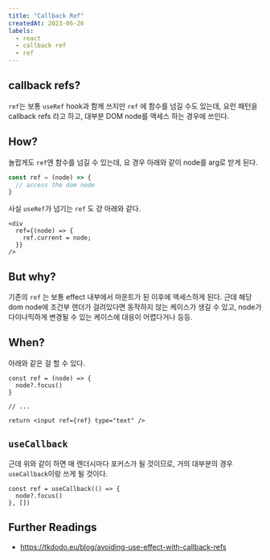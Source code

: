```yaml
---
title: "Callback Ref"
createdAt: 2023-06-26
labels:
  - react
  - callback ref
  - ref
---
```


## callback refs?

`ref`는 보통 `useRef` hook과 함께 쓰지만 `ref` 에 함수를 넘길 수도 있는데, 요런 패턴을 callback refs 라고 하고, 대부분 DOM node를 액세스 하는 경우에 쓰인다.

## How?

놀랍게도 `ref`엔 함수를 넘길 수 있는데, 요 경우 아래와 같이 node를 arg로 받게 된다.

```ts
const ref = (node) => {
  // access the dom node
}
```

사실 `useRef`가 넘기는 `ref` 도 걍 아래와 같다.

```tsx
<div
  ref={(node) => {
    ref.current = node;
  }}
/>
```

## But why?

기존의 `ref` 는 보통 effect 내부에서 마운트가 된 이후에 액세스하게 된다. 근데 해당 dom node에 조건부 렌더가 걸려있다면 동작하지 않는 케이스가 생길 수 있고, node가 다이나믹하게 변경될 수 있는 케이스에 대응이 어렵다거나 등등.

## When?

아래와 같은 걸 할 수 있다.

```tsx
const ref = (node) => {
  node?.focus()
}

// ...

return <input ref={ref} type="text" />
```

## `useCallback`

근데 위와 같이 하면 매 렌더시마다 포커스가 될 것이므로, 거의 대부분의 경우 `useCallback`이랑 쓰게 될 것이다.

```tsx
const ref = useCallback(() => {
  node?.focus()
}, [])
```

## Further Readings

- https://tkdodo.eu/blog/avoiding-use-effect-with-callback-refs
